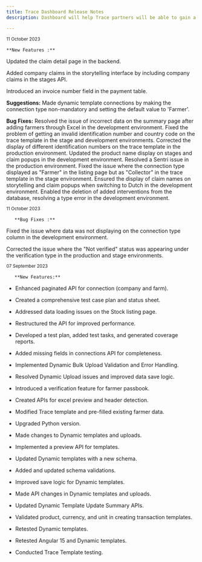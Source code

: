 ```yaml
---
title: Trace Dashboard Release Notes
description: Dashboard will help Trace partners will be able to gain a better understanding of the farmers and businesses involved in their food chain, track the current location of products, and assess how well brand commitments are being fulfilled.

---
```




<Steps>
  <Step title="Backend  V 1.0.1">
  <sup>11 October 2023</sup>	

    **New Features :**
Updated the claim detail page in the backend.

Added company claims in the storytelling interface by including company claims in the stages API.

Introduced an invoice number field in the payment table.


**Suggestions:** Made dynamic template connections by making the connection type non-mandatory and setting the default value to 'Farmer'.


**Bug Fixes:** Resolved the issue of incorrect data on the summary page after adding farmers through Excel in the development environment.
Fixed the problem of getting an invalid identification number and country code on the trace template in the stage and development environments.
Corrected the display of different identification numbers on the trace template in the production environment.
Updated the product name display on stages and claim popups in the development environment.
Resolved a Sentri issue in the production environment.
Fixed the issue where the connection type displayed as "Farmer" in the listing page but as "Collector" in the trace template in the stage environment.
Ensured the display of claim names on storytelling and claim popups when switching to Dutch in the development environment.
Enabled the deletion of added interventions from the database, resolving a type error in the development environment.

  </Step>
  <Step title="Backend  V 1.0.1">
  <sup>11 October 2023</sup>

  
       **Bug Fixes :**
Fixed the issue where data was not displaying on the connection type column in the development environment.

Corrected the issue where the "Not verified" status was appearing under the verification type in the production and stage environments.
  </Step>



   <Step title="Backend V 1.0.0">
  <sup>07 September 2023</sup>

  
       **New Features:**

- Enhanced paginated API for connection (company and farm).

- Created a comprehensive test case plan and status sheet.

- Addressed data loading issues on the Stock listing page.

- Restructured the API for improved performance.

- Developed a test plan, added test tasks, and generated coverage reports.

- Added missing fields in connections API for completeness.

- Implemented Dynamic Bulk Upload Validation and Error Handling.

- Resolved Dynamic Upload issues and improved data save logic.

- Introduced a verification feature for farmer passbook.

- Created APIs for excel preview and header detection.

- Modified Trace template and pre-filled existing farmer data.

- Upgraded Python version.

- Made changes to Dynamic templates and uploads.

- Implemented a preview API for templates.

- Updated Dynamic templates with a new schema.

- Added and updated schema validations.

- Improved save logic for Dynamic templates.

- Made API changes in Dynamic templates and uploads.

- Updated Dynamic Template Update Summary APIs.

- Validated product, currency, and unit in creating transaction templates.

- Retested Dynamic templates.

- Retested Angular 15 and Dynamic templates.

- Conducted Trace Template testing.


  </Step>

</Steps>








